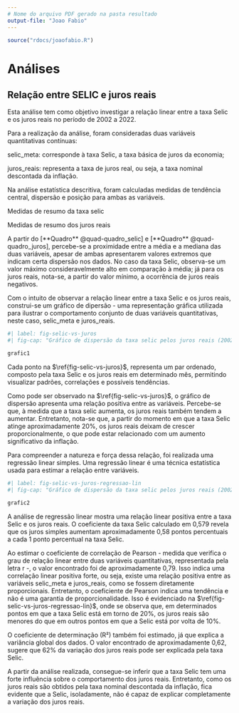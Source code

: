 ```yaml
---
# Nome do arquivo PDF gerado na pasta resultado
output-file: "Joao Fabio"
---
```



```r
source("rdocs/joaofabio.R")
```

# Análises

## Relação entre SELIC e juros reais

Esta análise tem como objetivo investigar a relação linear entre a taxa Selic e os juros reais no período de 2002 a 2022.

Para a realização da análise, foram consideradas duas variáveis quantitativas contínuas:

selic_meta: corresponde à taxa Selic, a taxa básica de juros da economia;

juros_reais: representa a taxa de juros real, ou seja, a taxa nominal descontada da inflação.

Na análise estatística descritiva, foram calculadas medidas de tendência central, dispersão e posição para ambas as variáveis.

::: {#quad-quadro_selic layout-align="center" quad-pos="H"}
```{=latex}
    \begin{tabular} { | l |
            S[table-format = 1.2]
            |}
    \hline
        \textbf{Estatística} & \textbf{Valor} \\
        \hline
        Média & 14,35 \\
        Desvio Padrão & 4,75 \\
        Variância & 22,55 \\
        Mínimo & 7,25 \\
        1º Quartil & 10,94 \\
        Mediana & 13 \\
        3º Quartil & 18 \\
        Máximo & 26,5 \\
    \hline
    \end{tabular}
```

Medidas de resumo da taxa selic
:::

::: {#quad-quadro_juros layout-align="center" quad-pos="H"}
```{=latex}
    \begin{tabular} { | l |
            S[table-format = 1.2]
            |}
    \hline
        \textbf{Estatística} & \textbf{Valor} \\
        \hline
        Média & 5,01 \\
        Desvio Padrão & 3,76 \\
        Variância & 14,12 \\
        Mínimo & -4,44 \\
        1º Quartil & 2,92 \\
        Mediana & 4,5 \\
        3º Quartil & 7,5 \\
        Máximo & 12,95 \\
    \hline
    \end{tabular}
```

Medidas de resumo dos juros reais
:::

A partir do [**Quadro** @quad-quadro_selic] e [**Quadro** @quad-quadro_juros], percebe-se a proximidade entre a média e a mediana das duas variáveis, apesar de ambas apresentarem valores extremos que indicam certa dispersão nos dados. No caso da taxa Selic, observa-se um valor máximo consideravelmente alto em comparação à média; já para os juros reais, nota-se, a partir do valor mínimo, a ocorrência de juros reais negativos.

Com o intuito de observar a relação linear entre a taxa Selic e os juros reais, construi-se um gráfico de dipersão - uma representação gráfica utilizada para ilustrar o comportamento conjunto de duas variáveis quantitativas, neste caso, selic_meta e juros_reais.

```r
#| label: fig-selic-vs-juros
#| fig-cap: "Gráfico de dispersão da taxa selic pelos juros reais (2002-2012)"

grafic1

```

Cada ponto na $\ref{fig-selic-vs-juros}$, representa um par ordenado, composto pela taxa Selic e os juros reais em determinado mês, permitindo visualizar padrões, correlações e possíveis tendências.

Como pode ser observado na $\ref{fig-selic-vs-juros}$, o gráfico de dispersão apresenta uma relação positiva entre as variáveis. Percebe-se que, à medida que a taxa selic aumenta, os juros reais também tendem a aumentar. Entretanto, nota-se que, a partir do momento em que a taxa Selic atinge aproximadamente 20%, os juros reais deixam de crescer proporcionalmente, o que pode estar relacionado com um aumento significativo da inflação.

Para compreender a natureza e força dessa relação, foi realizada uma regressão linear simples. Uma regressão linear é uma técnica estatística usada para estimar a relação entre variáveis.

```r
#| label: fig-selic-vs-juros-regressao-lin
#| fig-cap: "Gráfico de dispersão da taxa selic pelos juros reais (2002-2012)"

grafic2

```

A análise de regressão linear mostra uma relação linear positiva entre a taxa Selic e os juros reais. O coeficiente da taxa Selic calculado em 0,579 revela que os juros simples aumentam aproximadamente 0,58 pontos percentuais a cada 1 ponto percentual na taxa Selic.

Ao estimar o coeficiente de correlação de Pearson - medida que verifica o grau de relação linear entre duas variáveis quantitativas, representada pela letra r -, o valor encontrado foi de aproximadamente 0,79. Isso indica uma correlação linear positiva forte, ou seja, existe uma relação positiva entre as variáveis selic_meta e juros_reais, como se fossem diretamente proporcionais. Entretanto, o coeficiente de Pearson indica uma tendência e não é uma garantia de proporcionalidade. Isso é evidenciado na $\ref{fig-selic-vs-juros-regressao-lin}$, onde se observa que, em determinados pontos em que a taxa Selic está em torno de 20%, os juros reais são menores do que em outros pontos em que a Selic está por volta de 10%.

O coeficiente de determinação (R²) também foi estimado, já que explica a variância global dos dados. O valor encontrado de aproximadamente 0,62, sugere que 62% da variação dos juros reais pode ser explicada pela taxa Selic.

A partir da análise realizada, consegue-se inferir que a taxa Selic tem uma forte influência sobre o comportamento dos juros reais. Entretanto, como os juros reais são obtidos pela taxa nominal descontada da inflação, fica evidente que a Selic, isoladamente, não é capaz de explicar completamente a variação dos juros reais.
